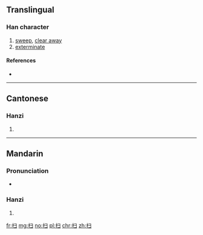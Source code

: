 {{also|掃}}
==Translingual==

===Han character===
{{Han char|rn=64|rad=手|as=03|sn=6|four=|canj=手尸一 (QSM)|ids=⿰[[扌]][[彐]]}}

# [[sweep]], [[clear away]]
# [[exterminate]]

====References====
* {{Han ref|kx=0418.141|hdz=31831.110|uh=626B|ud=25195}}

----

==Cantonese==

===Hanzi===
{{yue-hanzi|jyut=[[sou2]], [[sou3]]|y=sou2, sou3|tra=掃}}

# {{defn|lang=yue|sort=手03}}

----

==Mandarin==

===Pronunciation===
* {{audio|Zh-sao.ogg|Audio|lang=cmn}}

===Hanzi===
{{cmn-hanzi|tra=掃|pin=[[sǎo]] ([[sao3]])|wg=sao<sup>3</sup>}}

# {{defn|lang=cmn|sort=手03}}

[[fr:扫]]
[[mg:扫]]
[[no:扫]]
[[pl:扫]]
[[chr:扫]]
[[zh:扫]]